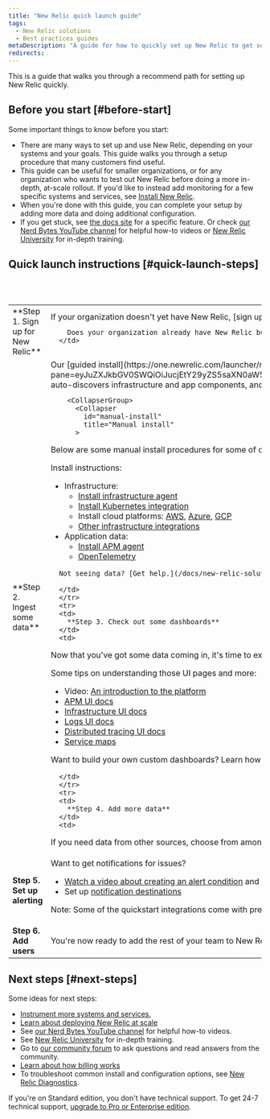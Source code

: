 ```yaml
---
title: "New Relic quick launch guide"
tags:
  - New Relic solutions
  - Best practices guides
metaDescription: "A guide for how to quickly set up New Relic to get some important telemetry data reporting."
redirects:
---
```


This is a guide that walks you through a recommend path for setting up New Relic quickly. 

## Before you start [#before-start]

Some important things to know before you start: 

* There are many ways to set up and use New Relic, depending on your systems and your goals. This guide walks you through a setup procedure that many customers find useful. 
* This guide can be useful for smaller organizations, or for any organization who wants to test out New Relic before doing a more in-depth, at-scale rollout. If you'd like to instead add monitoring for a few specific systems and services, see [Install New Relic](/docs/new-relic-solutions/new-relic-one/install-configure/install-new-relic). 
* When you're done with this guide, you can complete your setup by adding more data and doing additional configuration. 
* If you get stuck, see [the docs site](https://docs.newrelic.com) for a specific feature. Or check [our Nerd Bytes YouTube channel](https://www.youtube.com/playlist?list=PLmhYj7Jl81JEV-llIDkCVC05tD7fbOv_b) for helpful how-to videos or [New Relic University](https://learn.newrelic.com) for in-depth training.

## Quick launch instructions [#quick-launch-steps]

<table>
  <tbody>
    <tr>
      <td style={{ width: "190px" }}>
        **Step 1. Sign up for New Relic**
      </td>      
      <td>
        If your organization doesn't yet have New Relic, [sign up here](https://newrelic.com/signup). No credit card needed and you get 100 GBs of data per month for free. [Learn more about estimating costs.](https://newrelic.com/blog/nerdlog/estimate-data-cost) 

        Does your organization already have New Relic but you're just adding a new team or project? See [Add a new account](/docs/accounts/accounts-billing/account-structure/add-accounts). 
      </td>
</tr>
<tr>
      <td>
        **Step 2. Ingest some data**
      </td>      
      <td>
        Our [guided install](https://one.newrelic.com/launcher/nr1-core.explorer?pane=eyJuZXJkbGV0SWQiOiJucjEtY29yZS5saXN0aW5nIn0=&cards[0]=eyJuZXJkbGV0SWQiOiJucjEtaW5zdGFsbC1uZXdyZWxpYy5ucjEtaW5zdGFsbC1uZXdyZWxpYyIsImFjdGl2ZUNvbXBvbmVudCI6IlZUU09FbnZpcm9ubWVudCIsInBhdGgiOiJndWlkZWQifQ==) auto-discovers infrastructure and app components, and gets some data flowing quickly. If you prefer a more manual approach (for example, if you need to deploy at scale), see the  options directly below. 

        <CollapserGroup>
          <Collapser
            id="manual-install"
            title="Manual install"
          >
Below are some manual install procedures for some of our most popular tools. If your goal is simply to test out and learn about New Relic, you might consider using the [guided install](https://one.newrelic.com/launcher/nr1-core.explorer?pane=eyJuZXJkbGV0SWQiOiJucjEtY29yZS5saXN0aW5nIn0=&cards[0]=eyJuZXJkbGV0SWQiOiJucjEtaW5zdGFsbC1uZXdyZWxpYy5ucjEtaW5zdGFsbC1uZXdyZWxpYyIsImFjdGl2ZUNvbXBvbmVudCI6IlZUU09FbnZpcm9ubWVudCIsInBhdGgiOiJndWlkZWQifQ==) as a first step, followed by some of the manual installation procedures.

Install instructions: 

* Infrastructure: 
  * [Install infrastructure agent](/docs/infrastructure/install-infrastructure-agent/get-started/install-infrastructure-agent/#install) 
  * [Install Kubernetes integration](/docs/kubernetes-pixie/kubernetes-integration/installation/install-kubernetes-integration-using-helm)  
  * Install cloud platforms: [AWS](/docs/infrastructure/amazon-integrations/get-started/introduction-aws-integrations), [Azure](/docs/infrastructure/microsoft-azure-integrations/get-started/introduction-azure-monitoring-integrations), [GCP](/docs/infrastructure/google-cloud-platform-integrations/get-started/introduction-google-cloud-platform-integrations)
  * [Other infrastructure integrations](https://newrelic.com/instant-observability/?category=infrastructure-and-os)
* Application data: 
  * [Install APM agent](https://newrelic.com/instant-observability/?category=application-monitoring&search=apm)
  * [OpenTelemetry](/docs/more-integrations/open-source-telemetry-integrations/opentelemetry/opentelemetry-introduction)
</Collapser>
</CollapserGroup>

      Not seeing data? [Get help.](/docs/new-relic-solutions/solve-common-issues/troubleshooting/not-seeing-data)

      </td>      
      </tr>
      <tr>
      <td>
        **Step 3. Check out some dashboards**
      </td>      
      <td>
Now that you've got some data coming in, it's time to explore your environment in real time with some out-of-the-box UI views. You should see data in the **Infrastructure**, **APM**, and **Logs** UI pages (if you don't see that, consider revisiting the install instructions). 

Some tips on understanding those UI pages and more: 
* Video: [An introduction to the platform](https://www.youtube.com/watch?v=3ZCUujeAkMA) 
* [APM UI docs](/docs/apm/apm-ui-pages/monitoring/apm-summary-page-view-transaction-apdex-usage-data)
* [Infrastructure UI docs](/docs/infrastructure/infrastructure-ui-pages/infrastructure-ui-entities)
* [Logs UI docs](/docs/logs/ui-data/use-logs-ui)
* [Distributed tracing UI docs](/docs/distributed-tracing/ui-data/understand-use-distributed-tracing-ui) 
* [Service maps](/docs/new-relic-solutions/new-relic-one/ui-data/service-maps/introduction-service-maps)

Want to build your own custom dashboards? Learn how to [explore your data](/docs/query-your-data/explore-query-data/browse-data/introduction-data-explorer) and [query your data](/docs/query-your-data/explore-query-data/query-builder/introduction-query-builder). 

      </td>
      </tr>
      <tr>
      <td>
        **Step 4. Add more data**
      </td>   
      <td>
If you need data from other sources, choose from among [our hundreds of quickstart integrations](https://newrelic.com/instant-observability). 
      </td>
      </tr>
      <tr>
      <td>
        **Step 5. Set up alerting**
      </td>      
      <td>
Want to get notifications for issues?
* [Watch a video about creating an alert condition](https://www.youtube.com/watch?v=ViBvw6xfGzc) and [read the alerting docs](/docs/alerts-applied-intelligence/new-relic-alerts/get-started/your-first-nrql-condition).
* Set up [notification destinations](/docs/alerts-applied-intelligence/notifications/notification-integrations) 

Note: Some of the quickstart integrations come with pre-configured alerts.
      </td>
      </tr>
      <tr>
      <td>
        **Step 6. Add users**
      </td>      
      <td>
You're now ready to add the rest of your team to New Relic. Use the [**User management** UI](/docs/accounts/accounts-billing/new-relic-one-user-management/user-management-ui-and-tasks#where) to add users. To learn about the different types of users, see [User type](/docs/accounts/accounts-billing/new-relic-one-user-management/user-type). See [our tutorial on adding users and managing user access](/docs/accounts/accounts-billing/new-relic-one-user-management/account-user-mgmt-tutorial). 
      </td>
      </tr>
  </tbody>
</table>

## Next steps [#next-steps]

Some ideas for next steps: 
* [Instrument more systems and services.](https://newrelic.com/instant-observability)
* [Learn about deploying New Relic at scale](/docs/new-relic-solutions/new-relic-one/install-configure/install-new-relic#at-scale)
* See [our Nerd Bytes YouTube channel](https://www.youtube.com/playlist?list=PLmhYj7Jl81JEV-llIDkCVC05tD7fbOv_b) for helpful how-to videos.
* See [New Relic University](https://learn.newrelic.com) for in-depth training.
* Go to [our community forum](https://discuss.newrelic.com) to ask questions and read answers from the community.
* [Learn about how billing works](/docs/accounts/accounts-billing/new-relic-one-pricing-billing/new-relic-one-pricing-billing)
* To troubleshoot common install and configuration options, see [New Relic Diagnostics](/docs/using-new-relic/cross-product-functions/troubleshooting/new-relic-diagnostics).

If you're on Standard edition, you don't have technical support. To get 24-7 technical support, [upgrade to Pro or Enterprise edition](https://one.newrelic.com/nr1-core/plan-management/home?account=2816530&state=a7c193fe-1301-9e85-85c8-472b6a1d05ba).
